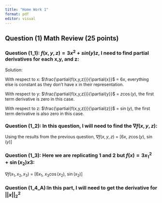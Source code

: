 ```yaml
---
title: "Home Work 1"
format: pdf
editor: visual
---
```


## Question (1) Math Review (25 points)

### Question (1_1): $f(x,y,z) = 3x^2 + sin(y)z$, I need to find partial derivatives for each x,y, and z:

Solution:

With respect to x: $\frac{\partial{f(x,y,z)}}{\partial{x}}$ = $6x$, everything else is constant as they don't have x in their representation.

With respect to y: $\frac{\partial{f(x,y,z)}}{\partial{y}}$ = $z\cos(y)$, the first term derivative is zero in this case.

With respect to z: $\frac{\partial{f(x,y,z)}}{\partial{z}}$ = $\sin(y)$, the first term derivative is also zero in this case.

### Question (1_2): In this question, I will need to find the $\nabla f(x,y,z)$:

Using the results from the previous question, $\nabla f(x,y,z)$ = \[$6x$, $z\cos(y)$, $\sin(y)$\]

### Question (1_3): Here we are replicating 1 and 2 but $f(x) = 3x_1^2 + \sin(x_2)x3$:

$\nabla f(x_1,x_2,x_3)$ = \[$6x_1$, $x_3\cos(x_2)$, $\sin(x_2)$\]

### Question (1_4_A):In this part, I will need to get the derivative for $||x||_2^2$
